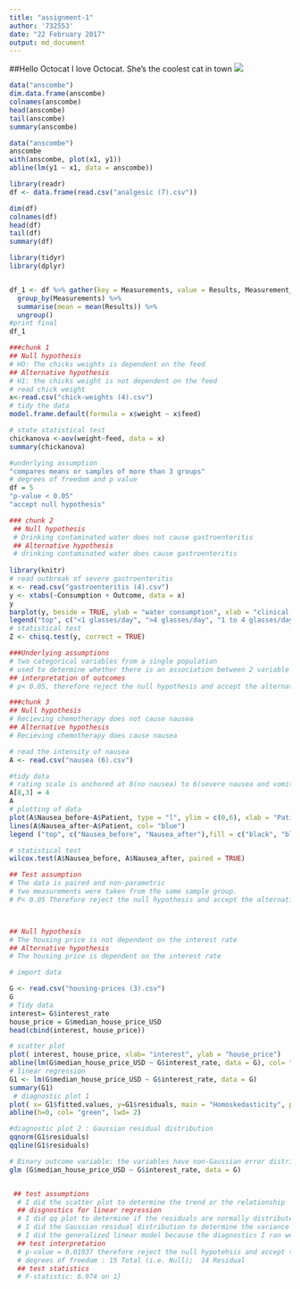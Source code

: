 ```yaml
---
title: "assignment-1"
author: '732553'
date: "22 February 2017"
output: md_document
---
```

##Hello Octocat
I love Octocat. She's the coolest cat in town
![](https://dl.dropboxusercontent.com/u/11805474/painblogr/biostats/assignments/octocat.png)

```r
data("anscombe")
dim.data.frame(anscombe)
colnames(anscombe)
head(anscombe)
tail(anscombe)
summary(anscombe)
```
```r
data("anscombe")
anscombe
with(anscombe, plot(x1, y1))
abline(lm(y1 ~ x1, data = anscombe))


```
```r
library(readr)
df <- data.frame(read.csv("analgesic (7).csv"))

```
```r
dim(df)
colnames(df)
head(df)
tail(df)
summary(df)

```
```r
library(tidyr)
library(dplyr)


df_1 <- df %>% gather(key = Measurements, value = Results, Measurement_1:Measurement_3) %>%
  group_by(Measurements) %>%
  summarise(mean = mean(Results)) %>%
  ungroup()
#print final 
df_1


```
```r
###chunk 1
## Null hypothesis
# HO: The chicks weights is dependent on the feed
## Alternative hypothesis 
# H1: the chicks weight is not dependent on the feed
# read chick weight
x<-read.csv("chick-weights (4).csv")
# tidy the data
model.frame.default(formula = x$weight ~ x$feed)

# state statistical test
chickanova <-aov(weight~feed, data = x)
summary(chickanova)

#underlying assumption
"compares means or samples of more than 3 groups"
# degrees of freedom and p value
df = 5
"p-value < 0.05"
"accept null hypothesis"

```
```r
### chunk 2
 ## Null hypothesis
 # Drinking contaminated water does not cause gastroenteritis
 ## Alternative hypothesis
 # drinking contaminated water does cause gastroenteritis
 
library(knitr)
# read outbreak of severe gastroenteritis
x <- read.csv("gastroenteritis (4).csv")
y <- xtabs(~Consumption + Outcome, data = x)
y
barplot(y, beside = TRUE, ylab = "water consumption", xlab = "clinical presentation",main = "Investigation of gastroenteritis outbreak", col = c("blue", "green", "yellow"))
legend("top", c("<1 glasses/day", ">4 glasses/day", "1 to 4 glasses/day"), fill = c("blue", "green", "yellow"))
# statistical test
Z <- chisq.test(y, correct = TRUE)

```
```r
###Underlying assumptions
# two categorical variables from a single population
# used to determine whether there is an association between 2 variable names 
## interpretation of outcomes
# p< 0.05, therefore reject the null hypothesis and accept the alternative hypothesis

###chunk 3
## Null hypothesis
# Recieving chemotherapy does not cause nausea
## Alternative hypothesis
# Recieving chemotherapy does cause nausea

# read the intensity of nausea
A <- read.csv("nausea (6).csv")

#tidy data
# rating scale is anchored at 0(no nausea) to 6(severe nausea and vomiting) therefore change row 8 coloumn 3.
A[8,3] = 4
A
# plotting of data
plot(A$Nausea_before~A$Patient, type = "l", ylim = c(0,6), xlab = "Patients", ylab = "nausea score", main = "The intensity of nausea before and after receiving a 5ht3-receptor blocker")
lines(A$Nausea_after~A$Patient, col= "blue")
legend ("top", c("Nausea_before", "Nausea_after"),fill = c("black", "blue"))

# statistical test
wilcox.test(A$Nausea_before, A$Nausea_after, paired = TRUE)
```
```r
## Test assumption
# The data is paired and non-parametric
# two measurements were taken from the same sample group. 
# P< 0.05 Therefore reject the null hypothesis and accept the alternative hypothesis



## Null hypothesis
# The housing price is not dependent on the interest rate
## Alternative hypothesis
# The housing price is dependent on the interest rate

# import data

G <- read.csv("housing-prices (3).csv")
G
# Tidy data
interest= G$interest_rate
house_price = G$median_house_price_USD
head(cbind(interest, house_price))

# scatter plot
plot( interest, house_price, xlab= "interest", ylab = "house_price")
abline(lm(G$median_house_price_USD ~ G$interest_rate, data = G), col= "blue", lwd= 2)
# linear regression
G1 <- lm(G$median_house_price_USD ~ G$interest_rate, data = G)
summary(G1)
 # diagnostic plot 1
plot( x= G1$fitted.values, y=G1$residuals, main = "Homoskedasticity", pch = 19, col= "blue")
abline(h=0, col= "green", lwd= 2)

#diagnostic plot 2 : Gaussian residual distribution
qqnorm(G1$residuals)
qqline(G1$residuals)

# Binary outcome variable: the variables have non-Gaussian error distribution
glm (G$median_house_price_USD ~ G$interest_rate, data = G)


 ## test assumptions
  # I did the scatter plot to determine the trend or the relationship
  ## disgnostics for linear regression
  # I did qq plot to determine if the residuals are normally distributed 
  # I did the Gaussian residual distribution to determine the variance of the fitted values
  # I did the generalized linear model because the diagnostics I ran were not normally distributed.
  ## test interpretation
  # p-value = 0.01937 therefore reject the null hypotehsis and accept the  alternative hypothesis.
  # degrees of freedom : 15 Total (i.e. Null);  14 Residual
  ## test statistics
  # F-statistic: 6.974 on 1}
```